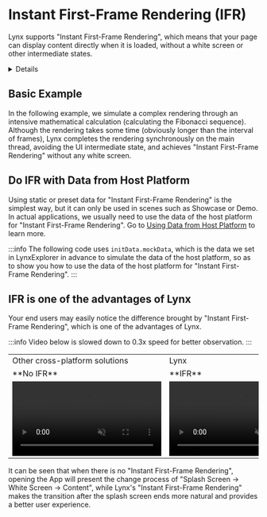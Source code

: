 
# Instant First-Frame Rendering (IFR)

Lynx supports "Instant First-Frame Rendering", which means that your page can display content directly when it is loaded, without a white screen or other intermediate states.

<Details title="Remind you of SSR?">
This is usually achieved on the Web in a way similar to SSR, but Lynx's innovate dual-thread architecture makes it much easier. Your application code runs in Lynx's [JavaScript runtime](../scripting-runtime/index.mdx),
and will run simultaneously on two threads: the [main thread](guide/spec.html#main-thread-or-lynx-main-thread) and the [background thread](guide/spec.html#background-thread-aka-off-main-thread). If the data is ready at the beginning, your application code should be able to render the first screen content directly on the main thread.

:::tip No magic
"Instant First-Frame Rendering" is not magic, Lynx sometimes cannot achieve "Instant First-Frame Rendering":

- When the Bundle of your page cannot be loaded synchronously, Lynx cannot achieve "Instant First-Frame Rendering" (for example, when using asynchronous file I/O, the main reason for your page to have a white screen is the asynchronous file I/O)
- When the main content of your page needs to be loaded asynchronously, Lynx cannot achieve "Instant First-Frame Rendering" (for example, your page needs to request network data, the main reason for your page to have a white screen is the asynchronous network request)

:::

</Details>

## Basic Example

In the following example, we simulate a complex rendering through an intensive mathematical calculation (calculating the Fibonacci sequence).
Although the rendering takes some time (obviously longer than the interval of frames), Lynx completes the rendering synchronously on the main thread, avoiding the UI intermediate state, and achieves "Instant First-Frame Rendering" without any white screen.

<Go
  example="ifr"
  defaultFile="src/fib/App.tsx"
  defaultEntryFile="dist/fib.lynx.bundle"
  highlight="{34}"
  entry="src/fib"
  img="/assets/ifr_fib.mp4"
/>

## Do IFR with Data from Host Platform

Using static or preset data for "Instant First-Frame Rendering" is the simplest way, but it can only be used in scenes such as Showcase or Demo.
In actual applications, we usually need to use the data of the host platform for "Instant First-Frame Rendering". Go to [Using Data from Host Platform](guide/use-data-from-host-platform.html) to learn more.

:::info
The following code uses `initData.mockData`, which is the data we set in LynxExplorer in advance to simulate the data of the host platform, so as to show you how to use the data of the host platform for "Instant First-Frame Rendering".
:::

<Go
  example="ifr"
  defaultFile="src/initData/App.tsx"
  defaultEntryFile="dist/init_data.lynx.bundle"
  highlight="{17}"
  entry="src/initData"
  img="/assets/ifr_init_data.mp4"
/>

## IFR is one of the advantages of Lynx

Your end users may easily notice the difference brought by "Instant First-Frame Rendering", which is one of the advantages of Lynx.

:::info
Video below is slowed down to 0.3x speed for better observation.
:::

<table>
  <tr style={{ textAlign: 'center' }}>
    <td>
      <span>Other cross-platform solutions</span>
    </td>
    <td>
      <span>Lynx</span>
    </td>
  </tr>
  <tr style={{ textAlign: 'center' }}>
    <td>
      <span>**No IFR**</span>
    </td>
    <td>
      <span>**IFR**</span>
    </td>
  </tr>
  <tr>
    <td style={{ paddingRight: '10px' }}>
      <video
        ref={function (videoRef) {
          if (videoRef) videoRef.playbackRate = 0.3;
        }}
        muted
        autoPlay
        loop
        playsInline
        controls
        src="/assets/ifr_fib_with_blank.mp4"
        style={{ maxWidth: '40vw', maxHeight: '50vh' }}
      />
    </td>
    <td style={{ paddingRight: '10px' }}>
      <video
        ref={function (videoRef) {
          if (videoRef) videoRef.playbackRate = 0.3;
        }}
        muted
        autoPlay
        loop
        playsInline
        controls
        src="/assets/ifr_fib.mp4"
        style={{ maxWidth: '40vw', maxHeight: '50vh' }}
      />
    </td>
  </tr>
</table>

It can be seen that when there is no "Instant First-Frame Rendering", opening the App will present the change process of "Splash Screen → White Screen → Content", while Lynx's "Instant First-Frame Rendering" makes the transition after the splash screen ends more natural and provides a better user experience.
